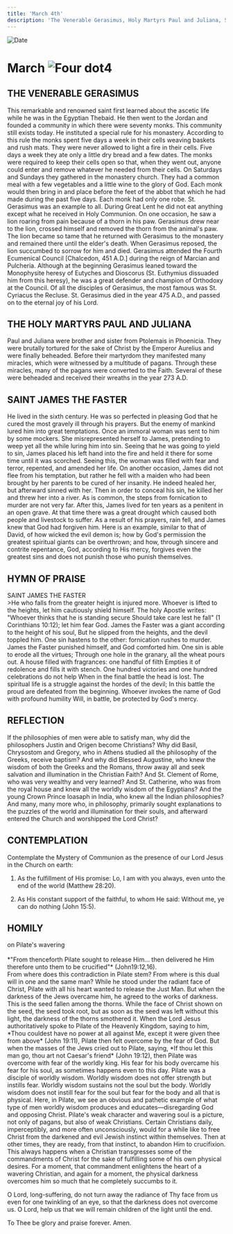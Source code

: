 ```yaml
---
title: 'March 4th'
description: 'The Venerable Gerasimus, Holy Martyrs Paul and Juliana, St. James the Faster'
---
```


<RunningHead />
<Image src="/title-imprint.png" height={68} width={50} alt="Date" className="title-imprint"/>

# <div id="date">March <Image className="four-dot" src="/four-dot.png" height={15} width={15} alt="Four dot" />4</div>

## THE VENERABLE GERASIMUS

This remarkable and renowned saint first learned about the ascetic life while he was in the Egyptian Thebaid. He then went to the Jordan and founded a community in which there were seventy monks. This community still exists today. He instituted a special rule for his monastery. According to this rule the monks spent five days a week in their cells weaving baskets and rush mats. They were never allowed to light a fire in their cells. Five days a week they ate only a little dry bread and a few dates. The monks were required to keep their cells open so that, when they went out, anyone could enter and remove whatever he needed from their cells. On Saturdays and Sundays they gathered in the monastery church. They had a common meal with a few vegetables and a little wine to the glory of God. Each monk would then bring in and place before the feet of the abbot that which he had made during the past five days. Each monk had only one robe. St. Gerasimus was an example to all. During Great Lent he did not eat anything except what he received in Holy Communion. On one occasion, he saw a lion roaring from pain because of a thorn in his paw. Gerasimus drew near to the lion, crossed himself and removed the thorn from the animal's paw. The lion became so tame that he returned with Gerasimus to the monastery and remained there until the elder's death. When Gerasimus reposed, the lion succumbed to sorrow for him and died. Gerasimus attended the Fourth Ecumenical Council [Chalcedon, 451 A.D.] during the reign of Marcian and Pulcheria. Although at the beginning Gerasimus leaned toward the Monophysite heresy of Eutyches and Dioscorus (St. Euthymius dissuaded him from this heresy), he was a great defender and champion of Orthodoxy at the Council. Of all the disciples of Gerasimus, the most famous was St. Cyriacus the Recluse. St. Gerasimus died in the year 475 A.D., and passed on to the eternal joy of his Lord.

## THE HOLY MARTYRS PAUL AND JULIANA

Paul and Juliana were brother and sister from Ptolemais in Phoenicia. They were brutally tortured for the sake of Christ by the Emperor Aurelius and were finally beheaded. Before their martyrdom they manifested many miracles, which were witnessed by a multitude of pagans. Through these miracles, many of the pagans were converted to the Faith. Several of these were beheaded and received their wreaths in the year 273 A.D.

## SAINT JAMES THE FASTER

He lived in the sixth century. He was so perfected in pleasing God that he cured the most gravely ill through his prayers. But the enemy of mankind lured him into great temptations. Once an immoral woman was sent to him by some mockers. She misrepresented herself to James, pretending to weep yet all the while luring him into sin. Seeing that he was going to yield to sin, James placed his left hand into the fire and held it there for some time until it was scorched. Seeing this, the woman was filled with fear and terror, repented, and amended her life. On another occasion, James did not flee from his temptation, but rather he fell with a maiden who had been brought by her parents to be cured of her insanity. He indeed healed her, but afterward sinned with her. Then in order to conceal his sin, he killed her and threw her into a river. As is common, the steps from fornication to murder are not very far. After this, James lived for ten years as a penitent in an open grave. At that time there was a great drought which caused both people and livestock to suffer. As a result of his prayers, rain fell, and James knew that God had forgiven him. Here is an example, similar to that of David, of how wicked the evil demon is; how by God's permission the greatest spiritual giants can be overthrown; and how, through sincere and contrite repentance, God, according to His mercy, forgives even the greatest sins and does not punish those who punish themselves.


## HYMN OF PRAISE
<div style={{textAlign:'center', color:'crimson', fontWeight:'bold'}}>
SAINT JAMES THE FASTER
</div>
>He who falls from the greater height is injured more.  
Whoever is lifted to the heights, let him cautiously shield himself.  
The holy Apostle writes: "Whoever thinks that he is standing secure  
Should take care lest he fall" (1 Corinthians 10:12); let him fear God.  
James the Faster was a giant according to the height of his soul,  
But he slipped from the heights, and the devil toppled him.  
One sin hastens to the other: fornication rushes to murder.  
James the Faster punished himself, and God comforted him.  
One sin is able to erode all the virtues;  
Through one hole in the granary, all the wheat pours out.  
A house filled with fragrances: one handful of filth  
Empties it of redolence and fills it with stench.  
One hundred victories and one hundred celebrations do not help  
When in the final battle the head is lost.  
The spiritual life is a struggle against the hordes of the devil;  
In this battle the proud are defeated from the beginning.  
Whoever invokes the name of God with profound humility  
Will, in battle, be protected by God's mercy.  


## REFLECTION

If the philosophies of men were able to satisfy man, why did the philosophers Justin and Origen become Christians? Why did Basil, Chrysostom and Gregory, who in Athens studied all the philosophy of the Greeks, receive baptism? And why did Blessed Augustine, who knew the wisdom of both the Greeks and the Romans, throw away all and seek salvation and illumination in the Christian Faith? And St. Clement of Rome, who was very wealthy and very learned? And St. Catherine, who was from the royal house and knew all the worldly wisdom of the Egyptians? And the young Crown Prince Ioasaph in India, who knew all the Indian philosophies? And many, many more who, in philosophy, primarily sought explanations to the puzzles of the world and illumination for their souls, and afterward entered the Church and worshipped the Lord Christ?


## CONTEMPLATION

Contemplate the Mystery of Communion as the presence of our Lord Jesus in the Church on earth:

1. As the fulfillment of His promise: Lo, I am with you always, even unto the end of the world (Matthew 28:20).

2. As His constant support of the faithful, to whom He said: Without me, ye can do nothing (John 15:5).


## HOMILY
<div style={{textAlign:'center', color:'crimson', fontWeight:'bold'}}>
on Pilate's wavering
</div><br />
<div style={{textAlign:'right'}}>
*"From thenceforth Pilate sought to release Him... then delivered he Him therefore unto them to be crucified"* (John19:12,16).
</div>
From where does this contradiction in Pilate stem? From where is this dual will in one and the same man? While he stood under the radiant face of Christ, Pilate with all his heart wanted to release the Just Man. But when the darkness of the Jews overcame him, he agreed to the works of darkness. This is the seed fallen among the thorns. While the face of Christ shown on the seed, the seed took root, but as soon as the seed was left without this light, the darkness of the thorns smothered it. When the Lord Jesus authoritatively spoke to Pilate of the Heavenly Kingdom, saying to him, *Thou couldest have no power at all against Me, except it were given thee from above* (John 19:11), Pilate then felt overcome by the fear of God. But when the masses of the Jews cried out to Pilate, saying, *If thou let this man go, thou art not Caesar's friend* (John 19:12), then Pilate was overcome with fear of the worldly king. His fear for his body overcame his fear for his soul, as sometimes happens even to this day. Pilate was a disciple of worldly wisdom. Worldly wisdom does not offer strength but instills fear. Worldly wisdom sustains not the soul but the body. Worldly wisdom does not instill fear for the soul but fear for the body and all that is physical. Here, in Pilate, we see an obvious and pathetic example of what type of men worldly wisdom produces and educates—disregarding God and opposing Christ. Pilate's weak character and wavering soul is a picture, not only of pagans, but also of weak Christians. Certain Christians daily, imperceptibly, and more often unconsciously, would for a while like to free Christ from the darkened and evil Jewish instinct within themselves. Then at other times, they are ready, from that instinct, to abandon Him to crucifixion. This always happens when a Christian transgresses some of the commandments of Christ for the sake of fulfilling some of his own physical desires. For a moment, that commandment enlightens the heart of a wavering Christian, and again for a moment, the physical darkness overcomes him so much that he completely succumbs to it.

O Lord, long-suffering, do not turn away the radiance of Thy face from us even for one twinkling of an eye, so that the darkness does not overcome us.  O Lord, help us that we will remain children of the light until the end.

To Thee be glory and praise forever. Amen.